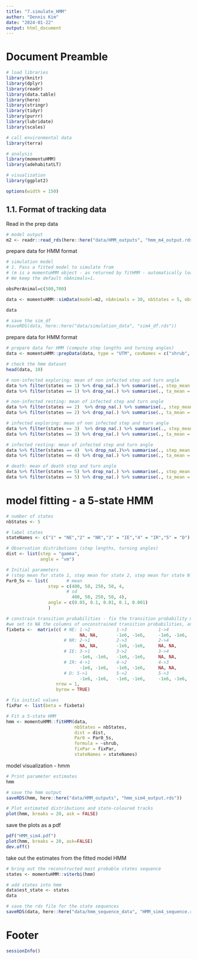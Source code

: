 ---
title: "7.simulate_HMM"
author: "Dennis Kim"
date: "2024-01-22"
output: html_document
---

# Document Preamble 
```{r preamble, message=FALSE, warning=FALSE}
# load libraries
library(knitr)
library(dplyr)
library(readr)
library(data.table)
library(here)
library(stringr)
library(tidyr)
library(purrr)
library(lubridate)
library(scales)

# call environmental data
library(terra)

# analysis
library(momentuHMM)
library(adehabitatLT)

# visualization 
library(ggplot2)

options(width = 150)
```

## 1.1. Format of tracking data

Read in the prep data
```{r read in prep data}
# model output
m2 <- readr::read_rds(here::here("data/HMM_outputs", "hmm_m4_output.rds"))
```

prepare data for HMM format
```{r HMM formats}
# simulation model 
# 1. Pass a fitted model to simulate from
# (m is a momentuHMM object - as returned by fitHMM - automatically loaded with the package)
# We keep the default nbAnimals=1.

obsPerAnimal=c(500,700)

data <- momentuHMM::simData(model=m2, nbAnimals = 30, nbStates = 5, obsPerAnimal=obsPerAnimal, states = TRUE)

data

# save the sim_df
#saveRDS(data, here::here("data/simulation_data", "sim4_df.rds"))
```
prepare data for HMM format
```{r HMM formats}
# prepare data for HMM (compute step lengths and turning angles)
data <- momentuHMM::prepData(data, type = "UTM", covNames = c("shrub", "states"))

# check the hmm dataset
head(data, 10)

# non-infected exploring: mean of non infected step and turn angle
data %>% filter(states == 1) %>% drop_na(.) %>% summarise(., step_mean = mean(step))
data %>% filter(states == 1) %>% drop_na(.) %>% summarise(., ta_mean = mean(angle))

# non-infected resting: mean of infected step and turn angle
data %>% filter(states == 2)  %>% drop_na(.) %>% summarise(., step_mean = mean(step))
data %>% filter(states == 2) %>% drop_na(.) %>% summarise(., ta_mean = mean(angle))

# infected exploring: mean of non infected step and turn angle
data %>% filter(states == 3)  %>% drop_na(.) %>% summarise(., step_mean = mean(step))
data %>% filter(states == 3) %>% drop_na(.) %>% summarise(., ta_mean = mean(angle))

# infected resting: mean of infected step and turn angle
data %>% filter(states == 4)  %>% drop_na(.)%>% summarise(., step_mean = mean(step))
data %>% filter(states == 4) %>% drop_na(.) %>% summarise(., ta_mean = mean(angle))

# death: mean of death step and turn angle
data %>% filter(states == 5) %>% drop_na(.) %>% summarise(., step_mean = mean(step))
data %>% filter(states == 5) %>% drop_na(.) %>% summarise(., ta_mean = mean(angle))
```

# model fitting - a 5-state HMM

```{r 5 state hmm covariates}
# number of states 
nbStates <- 5

# label states
stateNames <- c("1" = "NE","2" = "NR","3" = "IE","4" = "IR","5" = "D")

# Observation distributions (step lengths, turning angles)
dist <- list(step = "gamma", 
             angle = "vm")

# Initial parameters
# (step mean for state 1, step mean for state 2, step mean for state N so on... same for step SD s1, step SD s2) and (angle concentration s1, angle concentration s2)
Par0_5s <- list(       # mean
                step = c(400, 50, 250, 50, 4,
                       # sd
                         400, 50, 250, 50, 4), 
                angle = c(0.05, 0.1, 0.01, 0.1, 0.001)
                )

# constrain transition probabilities - fix the transition probability matrix to prevent some of the transitions 
#we set to NA the columns of unconstrained transition probabilities, and we again fix the intercept of the other columns to a large negative number (here -1e6) to set the corresponding transition probabilities to be virtually zero (i.e., impossible transition).
fixbeta <-  matrix(c( # NE: 1->2          1->3            1->4          1->5
                            NA, NA,       -1e6, -1e6,     -1e6, -1e6,   -1e6, -1e6,
                      # NR: 2->1          2->3            2->4          2->5
                            NA, NA,       -1e6, -1e6,     NA, NA,       NA, NA,
                      # IE: 3->1          3->2            3->4          3->5
                            -1e6, -1e6,   -1e6, -1e6,     NA, NA,       -1e6, -1e6,
                      # IR: 4->1          4->2            4->3          4->5  
                            -1e6, -1e6,   -1e6, -1e6,     NA, NA,       NA, NA,
                      # D: 5->1           5->2            5->3          5->4
                            -1e6, -1e6,   -1e6, -1e6,     -1e6, -1e6,   -1e6, -1e6), 
                   nrow = 1, 
                   byrow = TRUE)

# fix initial values 
fixPar <- list(beta = fixbeta)

# Fit a 5-state HMM
hmm <- momentuHMM::fitHMM(data, 
                          nbStates = nbStates, 
                          dist = dist, 
                          Par0 = Par0_5s,
                          formula = ~shrub,
                          fixPar = fixPar,
                          stateNames = stateNames)
```

model visualization - hmm
```{r hmm model output}
# Print parameter estimates
hmm

# save the hmm output 
saveRDS(hmm, here::here("data/HMM_outputs", "hmm_sim4_output.rds"))
```

```{r hmm visualization}
# Plot estimated distributions and state-coloured tracks
plot(hmm, breaks = 20, ask = FALSE)
```

save the plots as a pdf
```{r example, echo=FALSE, results='hide'}
pdf("HMM_sim4.pdf")
plot(hmm, breaks = 20, ask=FALSE)
dev.off()
```

take out the estimates from the fitted model HMM 
```{r model outputs}
# bring out the reconstructed most probable states sequence 
states <- momentuHMM::viterbi(hmm)

# add states into hmm
data$est_state <- states
data

# save the rds file for the state sequences 
saveRDS(data, here::here("data/hmm_sequence_data", "HMM_sim4_sequence.rds"))
```

# Footer
```{r footer}
sessionInfo()
```
